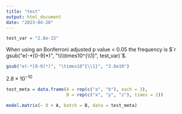 ```yaml
---
title: "test"
output: html_document
date: "2023-04-20"
---
```


```r
test_var = "2.8e-15"
```


When using an Bonferroni adjusted p value < 0.05 the frequency is $`r gsub("e(-*[0-9]*)", "\\\\times10^{\\1}", test_var)`$. 

```r
gsub("e(-*[0-9]*)", "\times10^{\\1}", "2.8e10")
```

$2.8\times10^{-10}$


```r
test_meta = data.frame(A = rep(c("a", "b"), each = 3), 
                       B = rep(c("x", "y", "z"), times = 2))

model.matrix(~ 0 + A, batch = B, data = test_meta)
```

